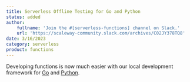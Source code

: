 ```yaml
---
title: Serverless Offline Testing for Go and Python
status: added
author:
    fullname: 'Join the #[serverless-functions] channel on Slack.'
    url: 'https://scaleway-community.slack.com/archives/C02JY378TQ8'
date: 3/16/2023
category: serverless
product: functions
---
```


Developing functions is now much easier with our local development framework for [Go](https://github.com/scaleway/serverless-functions-go) and [Python](https://github.com/scaleway/serverless-functions-python).

